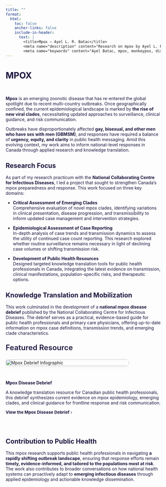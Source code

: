 ```yaml
---
title: ""
format:
  html:
    toc: false
    anchor-links: false
    include-in-header: 
      text: |
        <title>Mpox – Ayel L. R. Batac</title>
        <meta name="description" content="Research on mpox by Ayel L. R. Batac, focusing on public health response, surveillance, and knowledge translation." />
        <meta name="keywords" content="Ayel Batac, mpox, monkeypox, disease debrief, NCCID, Public Health Agency of Canada, public health, surveillance, knowledge translation, infectious diseases, global health, outbreak response, epidemiologist" />
---
```


# MPOX

<p><br></p>

**Mpox** is an emerging zoonotic disease that has re-entered the global spotlight due to recent multi-country outbreaks. Once geographically confined, the current epidemiological landscape is marked by **the rise of new viral clades**, necessitating updated approaches to surveillance, clinical guidance, and risk communication.

Outbreaks have disproportionately affected **gay, bisexual, and other men who have sex with men (GBMSM)**, and responses have required a balance of **urgency, equity, and clarity** in public health messaging. Amid this evolving context, my work aims to inform national-level responses in Canada through applied research and knowledge translation.

## Research Focus

As part of my research practicum with the **National Collaborating Centre for Infectious Diseases**, I led a project that sought to strengthen Canada’s mpox preparedness and response. This work focused on three key domains:

- **Critical Assessment of Emerging Clades**  
  Comprehensive evaluation of novel mpox clades, identifying variations in clinical presentation, disease progression, and transmissibility to inform updated case management and intervention strategies.

- **Epidemiological Assessment of Case Reporting**  
  In-depth analysis of case trends and transmission dynamics to assess the utility of continued case count reporting. This research explored whether routine surveillance remains necessary in light of declining case volumes or shifting transmission risk.

- **Development of Public Health Resources**  
  Designed targeted knowledge translation tools for public health professionals in Canada, integrating the latest evidence on transmission, clinical manifestations, population-specific risks, and therapeutic options.

## Knowledge Translation and Mobilization

This work culminated in the development of a **national mpox disease debrief** published by the National Collaborating Centre for Infectious Diseases. The debrief serves as a practical, evidence-based guide for public health professionals and primary care physicians, offering up-to-date information on mpox case definitions, transmission trends, and emerging clade characteristics.

```{=html}
<p style="font-size: 1.5rem; font-weight: 600; color: #1B153E; margin-bottom: 1rem;">
  Featured Resource
</p>

<div style="display: flex; flex-wrap: wrap; gap: 2rem; align-items: flex-start; margin-top: 1.5rem;">

  <!-- Mpox Infographic Image -->
  <div style="flex: 0 0 400px;">
    <img src="mpox_idx.png" alt="Mpox Debrief Infographic"
         style="width: 100%; border-radius: 8px; box-shadow: 0 4px 8px rgba(0,0,0,0.05); transition: transform 0.3s ease;"
         onmouseover="this.style.transform='scale(1.05)'"
         onmouseout="this.style.transform='scale(1)'">
  </div>

  <!-- Description and Link -->
  <div style="flex: 1; min-width: 250px;">

    <p style="font-weight: bold; color: #1B153E;">Mpox Disease Debrief</p>

    <p>
      A knowledge translation resource for Canadian public health professionals, this debrief synthesizes current evidence on mpox epidemiology, emerging clades, and clinical guidance for frontline response and risk communication.
    </p>

    <p style="font-size: 0.85rem;">
      <a href="https://nccid.ca/debrief/mpox/" target="_blank" 
         style="text-decoration: none; color: #1B153E;" 
         onmouseover="this.style.color='#DE2221'" 
         onmouseout="this.style.color='#1B153E'">
        <strong>View the Mpox Disease Debrief</strong> &rsaquo;
      </a>
    </p>

  </div>
</div>
```

$~$

## Contribution to Public Health

This mpox research supports public health professionals in navigating **a rapidly shifting outbreak landscape**, ensuring that response efforts remain **timely, evidence-informed, and tailored to the populations most at risk**. The work also contributes to broader conversations on how national health systems can proactively adapt to **emerging infectious diseases** through applied epidemiology and actionable knowledge dissemination.

<style>
  h1, h2, h3, p {
    color: #1B153E;
  }
</style>
